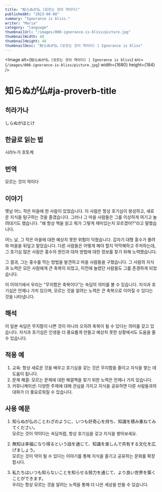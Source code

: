 ```yaml
---
title: "知らぬが仏 (모르는 것이 약이다)"
publishedAt: "2023-08-08"
summary: "Ignorance is bliss."
writer: "Maria"
category: "language"
thumbnailUrl: "/images/008-ignorance-is-bliss/picture.jpg"
thumbnailWidth: 48
thumbnailHeight: 48
thumbnailDesc: "知らぬが仏 (모르는 것이 약이다) | Ignorance is bliss"
---
```


<Image
  alt={`知らぬが仏 (모르는 것이 약이다) | Ignorance is bliss`}
  src={`/images/008-ignorance-is-bliss/picture.jpg`}
  width={1680}
  height={184}
/>

# 知らぬが仏#ja-proverb-title

## 히라가나

しらぬがほとけ

## 한글로 읽는 법

시라누가 호토케

## 번역

모르는 것이 약이다

## 이야기

옛날 어느 작은 마을에 한 사람이 있었습니다. 이 사람은 항상 호기심이 왕성하고, 새로운 지식을 탐구하는 것을 즐겼습니다. 그러나 그 마을 사람들은 그를 이상하게 여기고 놀려대기도 했습니다. "왜 항상 책을 읽고 뭐가 그렇게 재미있는지 모르겠어?"라고 말했습니다.

어느 날, 그 작은 마을에 대한 예상치 못한 위험이 닥쳤습니다. 갑자기 대형 홍수가 몰려와 마을을 뒤덮고 말았습니다. 다른 사람들은 어떻게 해야 할지 막막해하고 주저하는데, 그 호기심 많은 사람은 홍수의 원인과 대처 방법에 대한 정보를 찾기 위해 노력했습니다.

그 결과, 그는 홍수를 막는 방법을 발견하고 마을 사람들을 구했습니다. 그 사람의 지식과 노력은 모든 사람에게 큰 축복이 되었고, 이전에 놀렸던 사람들도 그를 존경하게 되었습니다.

이 이야기에서 우리는 "무지함은 축복이다"는 속담의 의미를 볼 수 있습니다. 지식과 호기심은 언제나 가치 있으며, 모르는 것을 알려는 노력은 큰 축복으로 이어질 수 있다는 것을 나타냅니다.

## 해석

이 일본 속담은 무지함이 나쁜 것이 아니라 오히려 축복이 될 수 있다는 의미를 갖고 있습니다. 지식과 호기심은 인생을 더 풍요롭게 만들고 예상치 못한 상황에서도 도움을 줄 수 있습니다.

## 적용 예

1. 교육: 항상 새로운 것을 배우고 호기심을 갖는 것은 무지함을 줄이고 지식을 쌓는 데 도움이 됩니다.
2. 문제 해결: 모르는 문제에 대한 해결책을 찾기 위한 노력은 언제나 가치 있습니다.
3. 커뮤니케이션: 다양한 주제에 대해 관심을 가지고 지식을 공유하면 다른 사람들과의 대화가 더 풍요로워질 수 있습니다.

## 사용 예문

1. 知らぬが仏のことわざのように、いつも好奇心を持ち、知識を積み重ねてみてください。<br /> 모르는 것이 약이다는 속담처럼, 항상 호기심을 갖고 지식을 쌓아보세요.

2. 無知は幸福になり得るという話を通じて、知識を楽しんで共有する文化を広げましょう。<br /> 모르는 것이 약이 될 수 있다는 이야기를 통해 지식을 즐기고 공유하는 문화를 확장합시다.

3. 私たちはいつも知らないことを知らせる努力を通じて、より良い世界を築くことができます。<br /> 우리는 항상 모르는 것을 알려는 노력을 통해 더 나은 세상을 만들 수 있습니다.
